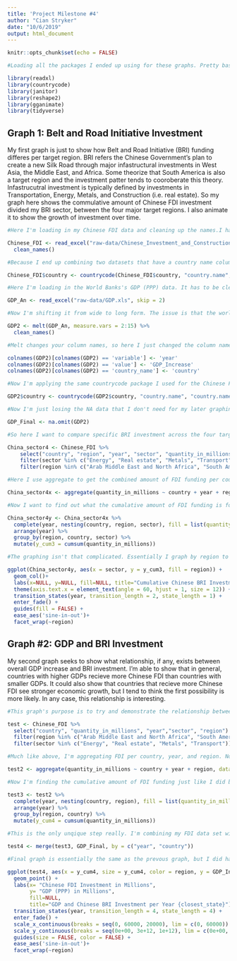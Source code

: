 ```yaml
---
title: 'Project Milestone #4'
author: "Cian Stryker"
date: "10/6/2019"
output: html_document
---
```


```r
knitr::opts_chunk$set(echo = FALSE)

#Loading all the packages I ended up using for these graphs. Pretty basic stuff, but Idid want to do some signifigant data cleaning in terms of the country names. For that I used the countrycode package. 

library(readxl)
library(countrycode)
library(janitor)
library(reshape2)
library(gganimate)
library(tidyverse)
```
## Graph 1: Belt and Road Initiative Investment 

My first graph is just to show how Belt and Road Initiative (BRI) funding differes per target region. BRI refers the Chinese Government's plan to create a new Silk Road through major infastructural investments in West Asia, the Middle East, and Africa. Some theorize that South America is also a target region and the investment patter tends to cooroberate this theory. Infastrucutral investment is typically defined by investments in Transportation, Energy, Metals, and Construction (i.e. real estate). So my graph here shows the commulative amount of Chinese FDI investment divided my BRI sector, between the four major target regions. I also animate it to show the growth of investment over time. 
```r

#Here I'm loading in my Chinese FDI data and cleaning up the names.I have to skip 4 lines to get rid of the junk lines.

Chinese_FDI <- read_excel("raw-data/Chinese_Investment_and_Construction.xlsx", skip = 4) %>%
  clean_names()

#Because I end up combining two datasets that have a country name column, it was important to make sure that the country names actaully match eachother. The countrycode package is perfect for making sure country names are uniform betwene data sets. 

Chinese_FDI$country <- countrycode(Chinese_FDI$country, "country.name", "country.name")
```

```r

#Here I'm loading in the World Banks's GDP (PPP) data. It has to be cleaned up and modified to match my Chinese FDI data though. First step is skipping the first two junk lines. 

GDP_An <- read_excel("raw-data/GDP.xls", skip = 2) 

#Now I'm shifting it from wide to long form. The issue is that the world bank records year as a row above the rest of the information. I need it to be in column form. The melt command does that, I just had to specify where the body of my data is so I made not of that with measure.vars = 2:15. Then I cleaned up the names. 

GDP2 <- melt(GDP_An, measure.vars = 2:15) %>%
  clean_names()

#Melt changes your column names, so here I just changed the column names to more recognizable and logical ones. 

colnames(GDP2)[colnames(GDP2) == 'variable'] <- 'year'
colnames(GDP2)[colnames(GDP2) == 'value'] <- 'GDP_Increase'
colnames(GDP2)[colnames(GDP2) == 'country_name'] <- 'country'

#Now I'm applying the same countrycode package I used for the Chinese FDI data.

GDP2$country <- countrycode(GDP2$country, "country.name", "country.name") 

#Now I'm just losing the NA data that I don't need for my later graphing. 

GDP_Final <- na.omit(GDP2)
```

```r

#So here I want to compare specific BRI investment across the four target regions of the initiative. So I want to look at only the Middle East, South America, Sub-Saharan Africa, and West Asia. I also only look at energy, real estate, metals, and transport. Just a lot of filtering here. 

China_sector4 <- Chinese_FDI %>%
    select("country", "region", "year", "sector", "quantity_in_millions") %>%
    filter(sector %in% c("Energy", "Real estate", "Metals", "Transport")) %>%
    filter(region %in% c("Arab Middle East and North Africa", "South America", "Sub-Saharan Africa", "West Asia"))

#Here I use aggregate to get the combined amount of FDI funding per country, year, region, and sector. The aggregate command is super useful for this. 

China_sector4x <- aggregate(quantity_in_millions ~ country + year + region + sector, data = China_sector4, FUN = sum)

#Now I want to find out what the cumalative amount of FDI funding is for each country so that when I animate it, we can see FDI investment over time. To do this it's pretty basic, but I did use the nesting() function to make sure that quantity_in_million attachs to the country, region, and sector. Then I create a new variable called ycum_3, whic is just the cummulative amound of FDI investment.

China_sector4y <- China_sector4x %>%
  complete(year, nesting(country, region, sector), fill = list(quantity_in_millions=0)) %>%
  arrange(year) %>%
  group_by(region, country, sector) %>%
  mutate(y_cum3 = cumsum(quantity_in_millions))

#The graphing isn't that complicated. Essentially I graph by region to show the cummulative amount of FDI funding divided by sector and in adding a transition to it through gganimate, I can show how it changes over time. Everything else is just detail work like labels, fade transition work, and a little bit of x axis work. Things look better if the x labs are tiled downard. 

ggplot(China_sector4y, aes(x = sector, y = y_cum3, fill = region)) +
  geom_col()+
  labs(x=NULL, y=NULL, fill=NULL, title="Cumulative Chinese BRI Investment per Year: {closest_state}") +
  theme(axis.text.x = element_text(angle = 60, hjust = 1, size = 12)) +
  transition_states(year, transition_length = 2, state_length = 1) +
  enter_fade() + 
  guides(fill = FALSE) +
  ease_aes('sine-in-out')+ 
  facet_wrap(~region)
```

## Graph #2: GDP and BRI Investment

My second graph seeks to show what relationship, if any, exists between overall GDP increase and BRI investment. I'm able to show that in general, countries with higher GDPs recieve more Chinese FDI than countries with smaller GDPs. It could also show that countries that recieve more Chinese FDI see stronger economic growth, but I tend to think the first possibility is more likely. In any case, this relationship is interesting. 
```r

#This graph's purpose is to try and demonstrate the relationship between Chinese BRI investment in the four key regions and overall GDP increase. To begin I just grab the sector, region, and variables I want. 

test <- Chinese_FDI %>%
  select("country", "quantity_in_millions", "year","sector", "region") %>%
  filter(region %in% c("Arab Middle East and North Africa", "South America", "Sub-Saharan Africa", "West Asia")) %>%
  filter(sector %in% c("Energy", "Real estate", "Metals", "Transport")) 

#Much like above, I'm aggregating FDI per country, year, and region. Note: I'm not including sector here because I'm not interested in how the investment differs per sector. By excluding sector here I'm only recording overall FDI that includes all four of the BRI goal sectors. 

test2 <- aggregate(quantity_in_millions ~ country + year + region, data = test, FUN = sum)

#Now I'm finding the cumulative amount of FDI funding just like I did before as well.

test3 <- test2 %>%
  complete(year, nesting(country, region), fill = list(quantity_in_millions=0)) %>%
  arrange(year) %>%
  group_by(region, country) %>%
  mutate(y_cum4 = cumsum(quantity_in_millions))

#This is the only unqique step really. I'm combining my FDI data set with my GDP data set. After cleaning the GDP data earlier, it's actually pretty easy to combine. 

test4 <- merge(test3, GDP_Final, by = c("year", "country")) 

#Final graph is essentially the same as the prevous graph, but I did have to play around with the breaks a little to make it more readable. Other than that, it's a kinda interesting look at the relationship between cummulative BRI investment and overall GDP growth. Note: I set the size to equal cummulative investment to more clearly show the countries that recieve more funding. 
```

```r
ggplot(test4, aes(x = y_cum4, size = y_cum4, color = region, y = GDP_Increase)) +
  geom_point() +
  labs(x= "Chinese FDI Investment in Millions",
       y= "GDP (PPP) in Millions",
       fill=NULL, 
       title="GDP and Chinese BRI Investment per Year {closest_state}") +
  transition_states(year, transition_length = 4, state_length = 4) +
  enter_fade() +
  scale_x_continuous(breaks = seq(0, 60000, 20000), lim = c(0, 60000)) +
  scale_y_continuous(breaks = seq(0e+00, 3e+12, 1e+12), lim = c(0e+00, 3e+12)) +
  guides(size = FALSE, color = FALSE) +
  ease_aes('sine-in-out')+
  facet_wrap(~region)
```

